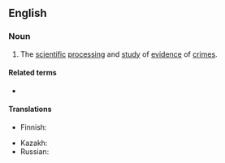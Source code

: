 ==English==
{{PIE root|en|krey}}

===Noun===
{{en-noun|-}}

# The [[scientific]] [[process]]ing and [[study]] of [[evidence]] of [[crime]]s.

====Related terms====
* {{l|en|criminalist}}

====Translations====
{{trans-top|study of evidence of crimes}}
* Finnish: {{t|fi|kriminalistiikka}}
{{trans-mid}}
* Kazakh: {{t|kk|криминалистика}}
* Russian: {{t+|ru|криминали́стика|f}}
{{trans-bottom}}